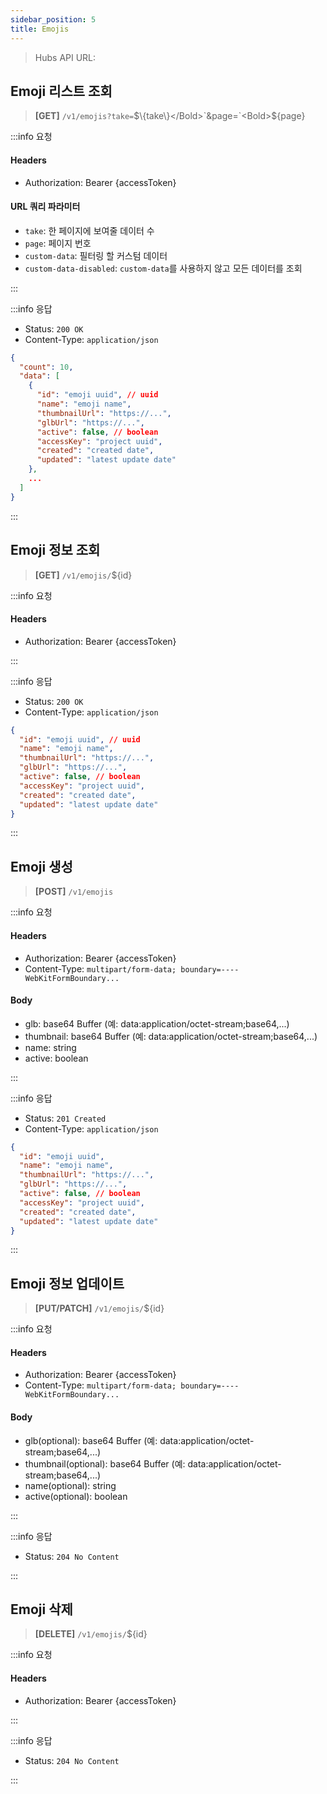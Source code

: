 ```yaml
---
sidebar_position: 5
title: Emojis
---
```



> Hubs API URL: <a><APIUrl /></a>

## Emoji 리스트 조회

> **[GET]** `/v1/emojis?take=`<Bold>$\{take\}</Bold>`&page=`<Bold>$\{page\}</Bold>

:::info 요청

#### Headers
- Authorization: Bearer {accessToken}

#### URL 쿼리 파라미터
- `take`: 한 페이지에 보여줄 데이터 수
- `page`: 페이지 번호
- `custom-data`: 필터링 할 커스텀 데이터
- `custom-data-disabled`: `custom-data`를 사용하지 않고 모든 데이터를 조회

:::

:::info 응답

- Status: `200 OK`
- Content-Type: `application/json`

```json
{
  "count": 10,
  "data": [
    {
      "id": "emoji uuid", // uuid
      "name": "emoji name",
      "thumbnailUrl": "https://...",
      "glbUrl": "https://...",
      "active": false, // boolean
      "accessKey": "project uuid",
      "created": "created date",
      "updated": "latest update date"
    },
    ...
  ]
}
```

:::

## Emoji 정보 조회

> **[GET]** `/v1/emojis/`<Bold>$\{id\}</Bold>

:::info 요청

#### Headers
- Authorization: Bearer {accessToken}

:::

:::info 응답

- Status: `200 OK`
- Content-Type: `application/json`

```json
{
  "id": "emoji uuid", // uuid
  "name": "emoji name",
  "thumbnailUrl": "https://...",
  "glbUrl": "https://...",
  "active": false, // boolean
  "accessKey": "project uuid",
  "created": "created date",
  "updated": "latest update date"
}
```

:::

## Emoji 생성

> **[POST]** `/v1/emojis`

:::info 요청

#### Headers
- Authorization: Bearer {accessToken}
- Content-Type: `multipart/form-data; boundary=----WebKitFormBoundary...`

#### Body
- glb: base64 Buffer (예: data:application/octet-stream;base64,...)
- thumbnail: base64 Buffer (예: data:application/octet-stream;base64,...)
- name: string
- active: boolean

:::

:::info 응답

- Status: `201 Created`
- Content-Type: `application/json`

```json
{
  "id": "emoji uuid",
  "name": "emoji name",
  "thumbnailUrl": "https://...",
  "glbUrl": "https://...",
  "active": false, // boolean
  "accessKey": "project uuid",
  "created": "created date",
  "updated": "latest update date"
}
```

:::

## Emoji 정보 업데이트

> **[PUT/PATCH]** `/v1/emojis/`<Bold>$\{id\}</Bold>

:::info 요청

#### Headers
- Authorization: Bearer {accessToken}
- Content-Type: `multipart/form-data; boundary=----WebKitFormBoundary...`

#### Body
- glb(optional): base64 Buffer (예: data:application/octet-stream;base64,...)
- thumbnail(optional): base64 Buffer (예: data:application/octet-stream;base64,...)
- name(optional): string
- active(optional): boolean

:::

:::info 응답

- Status: `204 No Content`

:::

## Emoji 삭제

> **[DELETE]** `/v1/emojis/`<Bold>$\{id\}</Bold>

:::info 요청

#### Headers
- Authorization: Bearer {accessToken}

:::

:::info 응답

- Status: `204 No Content`

:::
